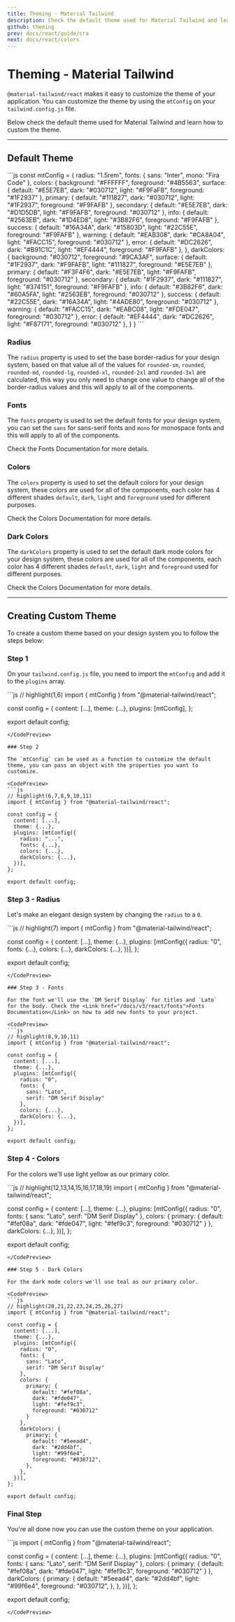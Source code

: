 ```yaml
---
title: Theming - Material Tailwind
description: Check the default theme used for Material Tailwind and learn how to custom the theme.
github: theming
prev: docs/react/guide/cra
next: docs/react/colors
---
```


# Theming - Material Tailwind

`@material-tailwind/react` makes it easy to customize the theme of your application. You can customize the theme by using the `mtConfig` on your `tailwind.config.js` file.

Below check the default theme used for Material Tailwind and learn how to custom the theme.

---

## Default Theme

<CodePreview>
```js
const mtConfig = {
  radius: "1.5rem",
  fonts: {
    sans: "Inter",
    mono: "Fira Code"
  },
  colors: {
    background: "#FFFFFF",
    foreground: "#4B5563",
    surface: {
      default: "#E5E7EB",
      dark: "#030712",
      light: "#F9FaFB",
      foreground: "#1F2937"
    },
    primary: {
      default: "#111827",
      dark: "#030712",
      light: "#1F2937",
      foreground: "#F9FAFB"
    },
    secondary: {
      default: "#E5E7EB",
      dark: "#D1D5DB",
      light: "#F9FAFB",
      foreground: "#030712"
    },
    info: {
      default: "#2563EB",
      dark: "#1D4ED8",
      light: "#3B82F6",
      foreground: "#F9FAFB"
    },
    success: {
      default: "#16A34A",
      dark: "#15803D",
      light: "#22C55E",
      foreground: "#F9FAFB"
    },
    warning: {
      default: "#EAB308",
      dark: "#CA8A04",
      light: "#FACC15",
      foreground: "#030712"
    },
    error: {
      default: "#DC2626",
      dark: "#B91C1C",
      light: "#EF4444",
      foreground: "#F9FAFB"
    },
  },
  darkColors: {
    background: "#030712",
    foreground: "#9CA3AF",
    surface: {
      default: "#1F2937",
      dark: "#F9FAFB",
      light: "#111827",
      foreground: "#E5E7EB"
    },
    primary: {
      default: "#F3F4F6",
      dark: "#E5E7EB",
      light: "#F9FAFB",
      foreground: "#030712"
    },
    secondary: {
      default: "#1F2937",
      dark: "#111827",
      light: "#374151",
      foreground: "#F9FAFB"
    },
    info: {
      default: "#3B82F6",
      dark: "#60A5FA",
      light: "#2563EB",
      foreground: "#030712"
    },
    success: {
      default: "#22C55E",
      dark: "#16A34A",
      light: "#4ADE80",
      foreground: "#030712"
    },
    warning: {
      default: "#FACC15",
      dark: "#EABC08",
      light: "#FDE047",
      foreground: "#030712"
    },
    error: {
      default: "#EF4444",
      dark: "#DC2626",
      light: "#F87171",
      foreground: "#030712"
    },
  }
}
```
</CodePreview>

### Radius

The `radius` property is used to set the base border-radius for your design system, based on that value all of the values for `rounded-sm`, `rounded`, `rounded-md`, `rounded-lg`, `rounded-xl`, `rounded-2xl` and `rounded-3xl` are calculated, this way you only need to change one value to change all of the border-radius values and this will apply to all of the components.

### Fonts

The `fonts` property is used to set the default fonts for your design system, you can set the `sans` for sans-serif fonts and `mono` for monospace fonts and this will apply to all of the components.

Check the <Link href="/docs/v3/react/fonts">Fonts Documentation</Link> for more details.

### Colors

The `colors` property is used to set the default colors for your design system, these colors are used for all of the components, each color has 4 different shades `default`, `dark`, `light` and `foreground` used for different purposes.

Check the <Link href="/docs/v3/react/colors#light-mode-color-palette">Colors Documentation</Link> for more details.

### Dark Colors

The `darkColors` property is used to set the default dark mode colors for your design system, these colors are used for all of the components, each color has 4 different shades `default`, `dark`, `light` and `foreground` used for different purposes.

Check the <Link href="/docs/v3/react/colors#dark-mode-color-palette">Colors Documentation</Link> for more details.

---

## Creating Custom Theme

To create a custom theme based on your design system you to follow the steps below:

### Step 1

On your `tailwind.config.js` file, you need to import the `mtConfig` and add it to the `plugins` array.

<CodePreview>
```js
// highlight(1,6)
import { mtConfig } from "@material-tailwind/react";
 
const config = {
  content: [...],
  theme: {...},
  plugins: [mtConfig],
};
 
export default config;
```
</CodePreview>

### Step 2

The `mtConfig` can be used as a function to customize the default theme, you can pass an object with the properties you want to customize.

<CodePreview>
```js
// highlight(6,7,8,9,10,11)
import { mtConfig } from "@material-tailwind/react";
 
const config = {
  content: [...],
  theme: {...},
  plugins: [mtConfig({
    radius: "...",
    fonts: {...},
    colors: {...},
    darkColors: {...},
  })],
};
 
export default config;
```
</CodePreview>

### Step 3 - Radius

Let's make an elegant design system by changing the `radius` to a `0`.

<CodePreview>
```js
// highlight(7)
import { mtConfig } from "@material-tailwind/react";
 
const config = {
  content: [...],
  theme: {...},
  plugins: [mtConfig({
    radius: "0",
    fonts: {...},
    colors: {...},
    darkColors: {...},
  })],
};
 
export default config;
```
</CodePreview>

### Step 3 - Fonts

For the font we'll use the `DM Serif Display` for titles and `Lato` for the body. Check the <Link href="/docs/v3/react/fonts">Fonts Documentation</Link> on how to add new fonts to your project.

<CodePreview>
```js
// highlight(8,9,10,11)
import { mtConfig } from "@material-tailwind/react";
 
const config = {
  content: [...],
  theme: {...},
  plugins: [mtConfig({
    radius: "0",
    fonts: {
      sans: "Lato",
      serif: "DM Serif Display"
    },
    colors: {...},
    darkColors: {...},
  })],
};
 
export default config;
```
</CodePreview>

### Step 4 - Colors

For the colors we'll use light yellow as our primary color. 

<CodePreview>
```js
// highlight(12,13,14,15,16,17,18,19)
import { mtConfig } from "@material-tailwind/react";
 
const config = {
  content: [...],
  theme: {...},
  plugins: [mtConfig({
    radius: "0",
    fonts: {
      sans: "Lato",
      serif: "DM Serif Display"
    },
    colors: {
      primary: {
        default: "#fef08a",
        dark: "#fde047",
        light: "#fef9c3",
        foreground: "#030712"
      }
    },
    darkColors: {...},
  })],
};
 
export default config;
```
</CodePreview>

### Step 5 - Dark Colors 

For the dark mode colors we'll use teal as our primary color. 

<CodePreview>
```js
// highlight(20,21,22,23,24,25,26,27)
import { mtConfig } from "@material-tailwind/react";
 
const config = {
  content: [...],
  theme: {...},
  plugins: [mtConfig({
    radius: "0",
    fonts: {
      sans: "Lato",
      serif: "DM Serif Display"
    },
    colors: {
      primary: {
        default: "#fef08a",
        dark: "#fde047",
        light: "#fef9c3",
        foreground: "#030712"
      }
    },
    darkColors: {
      primary: {
        default: "#5eead4",
        dark: "#2dd4bf",
        light: "#99f6e4",
        foreground: "#030712",
      },
    },
  })],
};
 
export default config;
```
</CodePreview>

### Final Step

You're all done now you can use the custom theme on your application.

<CodePreview>
```js
import { mtConfig } from "@material-tailwind/react";
 
const config = {
  content: [...],
  theme: {...},
  plugins: [mtConfig({
    radius: "0",
    fonts: {
      sans: "Lato",
      serif: "DM Serif Display"
    },
    colors: {
      primary: {
        default: "#fef08a",
        dark: "#fde047",
        light: "#fef9c3",
        foreground: "#030712"
      }
    },
    darkColors: {
      primary: {
        default: "#5eead4",
        dark: "#2dd4bf",
        light: "#99f6e4",
        foreground: "#030712",
      },
    },
  })],
};
 
export default config;
```
</CodePreview>
